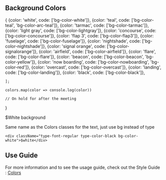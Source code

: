 
<Meta title="Utilities/Classes/Background Colors" />

## Background Colors
{
        {color: 'white', code: ['bg-color-white']},
        {color: 'teal', code: ['bg-color-teal', 'bg-color-arc-teal']},
        {color: 'tarmac', code: ['bg-color-tarmac']},
        {color: 'light gray', code: ['bg-color-lightgray']},
        {color: 'concourse', code: ['bg-color-concourse']},
        {color: 'flap 3', code: ['bg-color-flap3']},
        {color: 'fuselage', code: ['bg-color-fuselage']},
        {color: 'nightshade', code: ['bg-color-nightshade']},
        {color: 'signal orange', code: ['bg-color-signalorange']},
        {color: 'airfield', code: ['bg-color-airfield']},
        {color: 'flare', code: ['bg-color-flare']},
        {color: 'beacon', code: ['bg-color-beacon', 'bg-color-yellow']},
        {color: 'now boarding', code: ['bg-color-nowboarding', 'bg-color-red']},
        {color: 'overcast', code: ['bg-color-overcast']},
        {color: 'landing', code: ['bg-color-landing']},
        {color: 'black', code: ['bg-color-black']},

    ];

    colors.map(color => console.log(color)) 

    // On hold for after the meeting
    

}

<div className="type-font-regular sb-color-card-outer type-color-black bg-color-white">
  <div> $White background </div>
</div>

Same name as the Colors classes for the text, just use bg instead of type

```
<div className="type-font-regular type-color-black bg-color-white">$white</div>

```

## Use Guide

For more information and to see the usage guide, check out the Style Guide : <a href="https://www2.arccorp.com/styleguide/visual-identity#colorPalette">Colors</a>
